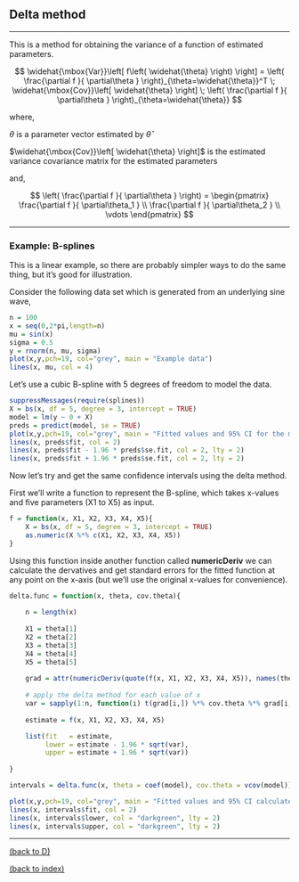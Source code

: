 
## Delta method

********************************************************************************

This is a method for obtaining the variance of a function of estimated parameters.

$$
\widehat{\mbox{Var}}\left[ f\left( \widehat{\theta} \right) \right] = 
\left( \frac{\partial f }{ \partial\theta } \right)_{\theta=\widehat{\theta}}^T
\; \widehat{\mbox{Cov}}\left[ \widehat{\theta} \right] \;
\left( \frac{\partial f }{ \partial\theta } \right)_{\theta=\widehat{\theta}}
$$

where,

$\theta$ is a parameter vector estimated by $\widehat{\theta}$

$\widehat{\mbox{Cov}}\left[ \widehat{\theta} \right]$ is the estimated variance covariance matrix for the estimated parameters

and,

$$
\left( \frac{\partial f }{ \partial\theta } \right) =
\begin{pmatrix}
    \frac{\partial f }{ \partial\theta_1 } \\ 
    \frac{\partial f }{ \partial\theta_2 } \\ 
    \vdots 
\end{pmatrix}
$$

********************************************************************************

### Example: B-splines

This is a linear example, so there are probably simpler ways to do the same thing, but it's good for illustration.

Consider the following data set which is generated from an underlying sine wave,

```{r, fig.height=4}
n = 100
x = seq(0,2*pi,length=n)
mu = sin(x)
sigma = 0.5
y = rnorm(n, mu, sigma)
plot(x,y,pch=19, col="grey", main = "Example data")
lines(x, mu, col = 4)
```

Let's use a cubic B-spline with 5 degrees of freedom to model the data.

```{r, fig.height=4}
suppressMessages(require(splines))
X = bs(x, df = 5, degree = 3, intercept = TRUE)
model = lm(y ~ 0 + X)
preds = predict(model, se = TRUE)
plot(x,y,pch=19, col="grey", main = "Fitted values and 95% CI for the mean")
lines(x, preds$fit, col = 2)
lines(x, preds$fit - 1.96 * preds$se.fit, col = 2, lty = 2)
lines(x, preds$fit + 1.96 * preds$se.fit, col = 2, lty = 2)
```

Now let's try and get the same confidence intervals using the delta method.

First we'll write a function to represent the B-spline, which takes x-values and five parameters (X1 to X5) as input.

```{r, fig.height=4}
f = function(x, X1, X2, X3, X4, X5){
    X = bs(x, df = 5, degree = 3, intercept = TRUE)
    as.numeric(X %*% c(X1, X2, X3, X4, X5))
}
```

Using this function inside another function called **numericDeriv** we can calculate the dervatives and get standard errors for the fitted function at any point on the x-axis (but we'll use the original x-values for convenience).

```{r, fig.height=4}
delta.func = function(x, theta, cov.theta){
 
    n = length(x)
    
    X1 = theta[1]
    X2 = theta[2]
    X3 = theta[3]
    X4 = theta[4]
    X5 = theta[5]
    
    grad = attr(numericDeriv(quote(f(x, X1, X2, X3, X4, X5)), names(theta)), "gradient")
    
    # apply the delta method for each value of x 
    var = sapply(1:n, function(i) t(grad[i,]) %*% cov.theta %*% grad[i,])
    
    estimate = f(x, X1, X2, X3, X4, X5)

    list(fit   = estimate,
         lower = estimate - 1.96 * sqrt(var),
         upper = estimate + 1.96 * sqrt(var))
    
}

intervals = delta.func(x, theta = coef(model), cov.theta = vcov(model))

plot(x,y,pch=19, col="grey", main = "Fitted values and 95% CI calculated using the delta method")
lines(x, intervals$fit, col = 2)
lines(x, intervals$lower, col = "darkgreen", lty = 2)
lines(x, intervals$upper, col = "darkgreen", lty = 2)

```

********************************************************************************

<a href="index.html#D">(back to D)</a> 

<a href="index.html">(back to index)</a> 

